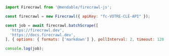 ```js Node
import Firecrawl from '@mendable/firecrawl-js';

const firecrawl = new Firecrawl({ apiKey: "fc-VOTRE-CLÉ-API" });

const job = await firecrawl.batchScrape([
  'https://firecrawl.dev',
  'https://docs.firecrawl.dev',
], { options: { formats: ['markdown'] }, pollInterval: 2, timeout: 120 });

console.log(job);
```
